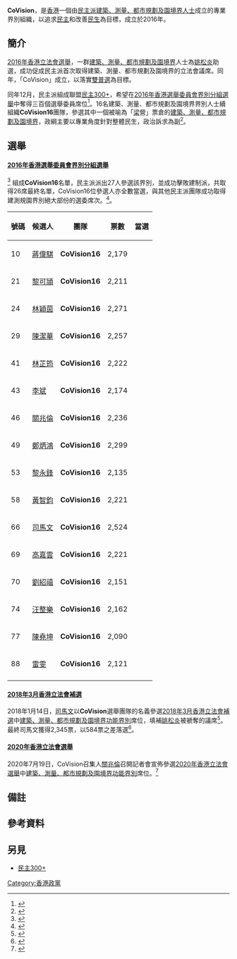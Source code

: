 {{香港政黨表
|中文名稱=CoVision
|英文名稱=
|黨徽文件名 = 
|頭銜1=召集人
|姓名1=[[關兆倫|關兆倫]]
|創立=2016年
|總部=
|黨員人數=  
|象徵顏色= [[藍色|藍色]]
|色彩編碼= #04569C
|政黨口號=
|立法會議席 = {{Infobox political party/seats|0|70|hex={{Party meta/color/CoVision}}}}
|區議會議席 = {{Infobox political party/seats|1|479|hex={{Party meta/color/CoVision}}}}
|選舉委員會選委數目={{Infobox political party/seats|16|1200|{{Party meta/color/CoVision}}}}
|政治派系 = [[民主派_(香港)|民主派]]
|意識形態 = [[民主主義|民主主義]]
|政治立场 = [[大帳篷|大帳篷]]
|網站=[https://www.facebook.com/CoVisionHK/ CoVision官方Facebook專頁]
}}

'''CoVision'''，是[[香港|香港]]一個由[[民主派_(香港)|民主派]][[建築、測量、都市規劃及園境界功能界別|建築、測量、都市規劃及園境界人士]]成立的專業界別組織，以追求[[民主|民主]]和改善[[民生|民生]]為目標，成立於2016年。

==簡介==
[[2016年香港立法會選舉|2016年香港立法會選舉]]，一群[[建築、測量、都市規劃及園境界功能界別|建築、測量、都市規劃及園境界]]人士為[[姚松炎|姚松炎]]助選，成功促成民主派首次取得建築、測量、都市規劃及園境界的立法會議席。同年，「CoVision」成立，以落實[[雙普選|雙普選]]為目標。

同年12月，民主派組成聯盟[[民主300+|民主300+]]，希望在[[2016年香港選舉委員會界別分組選舉|2016年香港選舉委員會界別分組選舉]]中奪得三百個選舉委員席位<ref>{{cite web|url=https://www.hk01.com/article/50317/|title=【選委戰】非建制組「民主300 Plus」搶灘　惟高教社福或攬炒|publisher=[[香港01|香港01]]|date=2016-10-24|accessdate=2020-05-28|archive-url=https://web.archive.org/web/20200701134314/https://www.hk01.com/%E7%A4%BE%E6%9C%83%E6%96%B0%E8%81%9E/50317/%E9%81%B8%E5%A7%94%E6%88%B0-%E9%9D%9E%E5%BB%BA%E5%88%B6%E7%B5%84-%E6%B0%91%E4%B8%BB300-plus-%E6%90%B6%E7%81%98-%E6%83%9F%E9%AB%98%E6%95%99%E7%A4%BE%E7%A6%8F%E6%88%96%E6%94%AC%E7%82%92|archive-date=2020-07-01|dead-url=no}}</ref>。16名建築、測量、都市規劃及園境界界別人士續組織'''CoVision16'''團隊，參選其中一個被喻為「[[梁振英|梁]]營」票倉的[[建築、測量、都市規劃及園境界功能界別|建築、測量、都市規劃及園境界]]，政綱主要以專業角度針對整體民生，政治訴求為副<ref>{{cite web|url=https://www.thestandnews.com/politics/%E5%8F%B8%E9%A6%AC%E6%96%87%E7%AD%89%E7%B5%8416%E4%BA%BA%E5%9C%98%E9%9A%8A%E5%8F%83%E9%81%B8%E7%89%B9%E9%A6%96%E9%81%B8%E5%A7%94-%E8%A6%81%E6%B1%82%E7%9C%9F%E6%99%AE%E9%81%B8-%E6%A3%95%E5%9C%9F%E7%99%BC%E5%B1%95%E5%84%AA%E5%85%88/|title=司馬文等組16人團隊參選特首選委　要求真普選、棕土發展優先|publisher=[[立場新聞|立場新聞]]|date=2016-11-06|accessdate=2020-05-28|archive-url=https://web.archive.org/web/20190820090010/https://thestandnews.com/politics/%E5%8F%B8%E9%A6%AC%E6%96%87%E7%AD%89%E7%B5%8416%E4%BA%BA%E5%9C%98%E9%9A%8A%E5%8F%83%E9%81%B8%E7%89%B9%E9%A6%96%E9%81%B8%E5%A7%94-%E8%A6%81%E6%B1%82%E7%9C%9F%E6%99%AE%E9%81%B8-%E6%A3%95%E5%9C%9F%E7%99%BC%E5%B1%95%E5%84%AA%E5%85%88/|archive-date=2019-08-20|dead-url=no}}</ref>。

==選舉==
====[[2016年香港選舉委員會界別分組選舉|2016年香港選舉委員會界別分組選舉]]====
{{seealso|2016年香港選舉委員會界別分組選舉#建築、測量、都市規劃及園境界}}<ref name="建築、測量、都市規劃及園境界名單">{{Cite web |url=http://hk.apple.nextmedia.com/realtime/news/20161207/56011597 |title=《蘋果日報》建築、測量、都市規劃及園境界候選人名單 |accessdate=2020-07-22 |archive-date=2016-12-10 |archive-url=https://web.archive.org/web/20161210071450/http://hk.apple.nextmedia.com/realtime/news/20161207/56011597 |dead-url=no }}</ref> 
組成'''CoVision16'''名單，民主派派出27人參選該界別，並成功擊敗建制派，共取得26席最終名單，CoVision16位參選人亦全數當選，與其他民主派團隊成功取得建測規園界別絕大部份的選委席次。<ref name="elel2016">{{cite web|url=https://www.hk01.com/特首選舉2017/59446/|title=【選委戰】建築測量界泛民大勝　梁粉鄔滿海由票王變末席當選|publisher=[[香港01|香港01]]|date=2016-12-12|accessdate=2020-05-28|archive-url=https://web.archive.org/web/20200701134314/https://www.hk01.com/%E7%89%B9%E9%A6%96%E9%81%B8%E8%88%892017/59446/%E9%81%B8%E5%A7%94%E6%88%B0-%E5%BB%BA%E7%AF%89%E6%B8%AC%E9%87%8F%E7%95%8C%E6%B3%9B%E6%B0%91%E5%A4%A7%E5%8B%9D-%E6%A2%81%E7%B2%89%E9%84%94%E6%BB%BF%E6%B5%B7%E7%94%B1%E7%A5%A8%E7%8E%8B%E8%AE%8A%E6%9C%AB%E5%B8%AD%E7%95%B6%E9%81%B8|archive-date=2020-07-01|dead-url=no}}</ref>。

{| class="wikitable"
|-
! 號碼 !! 候選人 !! 團隊 !! 票數  !! 當選
|-
|10  || [[蔣偉騏|蔣偉騏]] || '''CoVision16''' || align=right|2,179||{{Black check}}
|-
|21  || [[黎可頴|黎可頴]] || '''CoVision16''' || align=right|2,211||{{Black check}}
|-
|24  || [[林穎茵|林穎茵]] || '''CoVision16''' || align=right|2,271||{{Black check}}
|-
|29  || [[陳潔華|陳潔華]] || '''CoVision16''' || align=right|2,257||{{Black check}}
|-
|41  || [[林芷筠_(規劃師)|林芷筠]] || '''CoVision16''' || align=right|2,222||{{Black check}}
|-
|43  || [[李斌_(測量師)|李斌]] || '''CoVision16''' || align=right|2,174||{{Black check}}
|-
|46  || [[關兆倫|關兆倫]] || '''CoVision16''' || align=right|2,236||{{Black check}}
|-
|49  || [[鄭炳鴻|鄭炳鴻]] || '''CoVision16''' || align=right|2,299||{{Black check}}
|-
|53  || [[黎永鋒|黎永鋒]] || '''CoVision16''' || align=right|2,135||{{Black check}}
|-
|58  || [[黃智鈞|黃智鈞]] || '''CoVision16''' || align=right|2,221||{{Black check}}
|-
|66  || [[司馬文|司馬文]] || '''CoVision16''' || align=right|2,524||{{Black check}}
|-
|69  || [[高嘉雲|高嘉雲]] || '''CoVision16''' || align=right|2,221||{{Black check}}
|-
|70  || [[劉紹禧|劉紹禧]] || '''CoVision16''' || align=right|2,151||{{Black check}}
|-
|74  || [[汪整樂|汪整樂]] || '''CoVision16''' || align=right|2,162||{{Black check}}
|-
|77  || [[陳堯坤|陳堯坤]] || '''CoVision16''' || align=right|2,090||{{Black check}}
|-
|88  || [[雷雯|雷雯]] || '''CoVision16''' || align=right|2,121||{{Black check}}
|-
|}

====[[2018年3月香港立法會補選|2018年3月香港立法會補選]]====
2018年1月14日，[[司馬文|司馬文]]以'''CoVision'''選舉團隊的名義參選[[2018年3月香港立法會補選|2018年3月香港立法會補選]]中[[建築、測量、都市規劃及園境界功能界別|建築、測量、都市規劃及園境界功能界別]]席位，填補[[姚松炎|姚松炎]]被褫奪的議席<ref>{{cite web|url=https://hk.news.appledaily.com/local/realtime/article/20180114/57706691|title=「票王」司馬文參選建測界 稱有信心重奪民主派議席|publisher=蘋果日報|date=2018-01-14|accessdate=2018-01-14|archive-url=https://web.archive.org/web/20180114184455/https://hk.news.appledaily.com/local/realtime/article/20180114/57706691|archive-date=2018-01-14|dead-url=no}}</ref>。最終司馬文獲得2,345票，以584票之差落選<ref>{{cite web|title=《選舉管理委員會（選舉程序）（立法會）規例》--選舉結果公告--立法會補選--建築、測量、都市規劃及園境界功能界別|url=https://www.gld.gov.hk/egazette/pdf/20182211/cgn201822112023.pdf|publisher=香港政府憲報|accessdate=2018-03-16|date=2018-03-16|archive-url=https://web.archive.org/web/20180317035552/https://www.gld.gov.hk/egazette/pdf/20182211/cgn201822112023.pdf|archive-date=2018-03-17|dead-url=no}}</ref>。

{{Election box begin|title=[[2018年3月香港立法會補選|2018年香港立法會補選]]建築、測量、都市規劃及園境界功能界別}}
{{Election box candidate
  |party      = 思籌知路
  |number     = G1
  |candidate  = [[謝偉銓|謝偉銓]]
  |votes      = '''2,929'''
  |percentage = '''55.54'''
  |change     = +20.51
  |elected    = yes
}}
{{Election box candidate with party link
  |party      = CoVision
  |number     = G2
  |candidate  = [[司馬文|司馬文]]
  |votes      = 2,345
  |percentage = 44.46
  |change     = 
}}
{{Election box majority
  |votes      = 584
  |percentage = 11.08
  |change     = 
}}
{{Election box total valid
   |votes      = 5,274
   |percentage = 100.00
   |change     = 
}}
{{Election box rejected|
   |votes      = 118
   |percentage =
   |change     = 
}}
{{Election box turnout|
  |votes      = 5,392
  |percentage = 70.77
  |change     =
}}
{{Election box Registered electors
  |reg. electors = 7,619
}}
{{Election box end}}

====[[2020年香港立法會選舉|2020年香港立法會選舉]]====

2020年7月19日，CoVision召集人[[關兆倫|關兆倫]]召開記者會宣佈參選[[2020年香港立法會選舉|2020年香港立法會選舉]]中[[建築、測量、都市規劃及園境界功能界別|建築、測量、都市規劃及園境界功能界別]]席位。<ref>{{cite web |author1=關兆倫 |title=關兆倫宣佈參選立法會選舉 |url=https://www.facebook.com/kwansiulun.architect/videos/220203642469620/?epa=SEARCH_BOX |website=Facebook |accessdate=2020-07-21 |archive-date=2020-09-02 |archive-url=https://web.archive.org/web/20200902084945/https://www.facebook.com/kwansiulun.architect/videos/220203642469620/?epa=SEARCH_BOX |dead-url=no }}</ref>

==備註==
{{notefoot}}

== 參考資料 ==
{{reflist}}

== 另見 ==
* [[民主300+|民主300+]]
{{民主300+}}

[[Category:香港政黨|Category:香港政黨]]